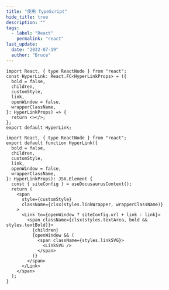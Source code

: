 ```yaml
---
title: "使用 TypeScript"
hide_title: true
description: ""
tags:
  - label: "React"
    permalink: "react"
last_update:
  date: "2022-07-19"
  author: "Bruce"
---
```



<FeatureIcon src={typescript} title="使用 TypeScript" />
<LinkList
  data={[
    {
      title: "React 中的类型",
      link: "/docs/react/use-typescript/types-in-react",
      src: typescript,
    },
  ]}
/>

<!-- TODO - Publish -->

```tsx title="TSX" showLineNumbers
import React, { type ReactNode } from "react";
const HyperLink: React.FC<HyperLinkProps> = ({
  bold = false,
  children,
  customStyle,
  link,
  openWindow = false,
  wrapperClassName,
}: HyperLinkProps) => {
  return <></>;
};
export default HyperLink;
```

```tsx title="TSX" showLineNumbers
import React, { type ReactNode } from "react";
export default function HyperLink({
  bold = false,
  children,
  customStyle,
  link,
  openWindow = false,
  wrapperClassName,
}: HyperLinkProps): JSX.Element {
  const { siteConfig } = useDocusaurusContext();
  return (
    <span
      style={customStyle}
      className={clsx(styles.linkWrapper, wrapperClassName)}
    >
      <Link to={openWindow ? siteConfig.url + link : link}>
        <span className={clsx(styles.textArea, bold && styles.textBold)}>
          {children}
          {openWindow && (
            <span className={styles.linkSVG}>
              <LinkSVG />
            </span>
          )}
        </span>
      </Link>
    </span>
  );
}
```
